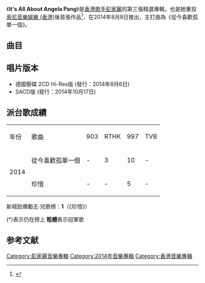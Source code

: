 {{Album infobox | <!-- See Wikipedia:WikiProject_Albums -->
|  Name        = It's All About Angela Pang
|  Type        = [[精選輯|精選輯]]
|  Artist      = [[彭家麗|彭家麗]]
|  Cover       = 彭家麗 It's All About Angela Pang.jpg
|  Released    = 2014年8月8日
|  Recorded    = 1989年－2014年
|  Genre       = [[粵語流行音樂|粵語流行音樂]]
|  Length      = 20:08（Disc 1）<br>48:56
|  Label       = [[索尼音樂娛樂_(香港)|索尼音樂娛樂 (香港)]] 
|  Number      = 
|  Last album  = [[尋找|尋找]]<br />（1998年8月）
|  This album  = '''It's All About Angela Pang'''<br />（2014年8月8日）
|  Next album  = [[Recall|Recall]]<br />（2016年6月23日）
}}

《'''It's All About Angela Pang'''》是[[香港|香港]][[歌手|歌手]][[彭家麗|彭家麗]]的第三張精選專輯，也是她重投[[索尼音樂娛樂_(香港)|索尼音樂娛樂 (香港)]]後首張作品<ref name=release>{{cite web|url=http://www.dbc.hk/radio6/focus-detail/Id/667/type/70/%E5%BD%AD%E5%AE%B6%E9%BA%97%E5%84%AA%E9%9B%85%E5%9B%9E%E6%AD%B8%E3%80%80%E6%8C%91%E6%88%B0%E6%8A%92%E6%83%85%E8%97%8D%E8%AA%BF|title=彭家麗優雅回歸　挑戰抒情藍調|work=|publisher=[[香港數碼電台|香港數碼電台]]|accessdate=2014-08-14|deadurl=yes|archiveurl=https://web.archive.org/web/20140814061643/http://www.dbc.hk/radio6/focus-detail/Id/667/type/70/%E5%BD%AD%E5%AE%B6%E9%BA%97%E5%84%AA%E9%9B%85%E5%9B%9E%E6%AD%B8%E3%80%80%E6%8C%91%E6%88%B0%E6%8A%92%E6%83%85%E8%97%8D%E8%AA%BF|archivedate=2014-08-14}}</ref>，在2014年8月8日推出，主打曲為《從今喜歡孤單一個》。

== 曲目 ==
{{Tracklist
| headline = Disc 1
| font_size = 80%
| total_length = 20:08

| title1 = 從今喜歡孤單一個
| note1 = 
| longnote1 = 第一主打
| music1 = [[柳重言|柳重言]]
| lyrics1 = [[林若寧|林若寧]]
| arranger1 = [[黃兆銘|黃兆銘]]<br>[[Edward_Chan|Edward Chan]]
| producer1 = Edward Chan<br>柳重言
| length1 = 3:32

| title2 = 珍惜
| note2 = 
| longnote2 = 2003年由黃霑發起的「整定計劃」歌曲之一<br>新城勁爆勵志‧兒歌榜冠軍歌曲
| music2 = [[盧冠廷|盧冠廷]]
| lyrics2 = [[向雪懷|向雪懷]]
| arranger2 = 黃兆銘<br>Edward Chan<br>[[T-ma|T-ma]]
| producer2 = Edward Chan
| length2 = 3:09

| title3 = 沒那麼簡單
| note3 = 國
| longnote3 = 翻唱[[黃小琥|黃小琥]]作品
| music3 = [[蕭煌奇|蕭煌奇]]
| lyrics3 = [[姚若龍|姚若龍]]
| arranger3 = [[羅尚正|羅尚正]]
| producer3 = Edward Chan
| length3 = 5:01

| title4 = 不如不見
| note4 = 
| longnote4 = 翻唱[[陳奕迅|陳奕迅]]作品
| music4 = [[陳小霞|陳小霞]]
| lyrics4 = [[林夕|林夕]]
| arranger4 = Edward Chan<br>T-ma
| producer4 = Edward Chan
| length4 = 4:21

| title5 = 算
| note5 = 
| longnote5 = 
| music5 = [[倫永亮|倫永亮]]
| lyrics5 = [[陳詠謙|陳詠謙]]
| arranger5 = 黃兆銘<br>Edward Chan
| producer5 = Edward Chan
| length5 = 4:05

}}
{{Tracklist
| headline = Disc 2
| font_size = 80%
| total_length = 48:56

| extra_column = 首次收錄專輯

| title1 = 是不是這樣的夜晚…你才會這樣的想起我
| note1 = 
| extra1 = [[彭家麗_(1992年專輯)|彭家麗（1992）]]
| music1 = [[蔡宗政|蔡宗政]]
| lyrics1 = [[潘偉源|潘偉源]]
| arranger1 = [[鮑比達|鮑比達]]
| producer1 = [[馮鏡輝|馮鏡輝]]
| length1 = 4:10

| title2 = 何故·何苦·何必
| note2 = 
| extra2 = [[彭家麗_(1993年專輯)|彭家麗（1993）]]
| music2 = [[林隆璇|林隆璇]]
| lyrics2 = [[周禮茂|周禮茂]]
| arranger2 = [[Thomas_Lee|Thomas Lee]]
| producer2 = 馮鏡輝
| length2 = 3:55

| title3 = 從不喜歡孤單一個
| note3 = [[蘇永康|蘇永康]]合唱
| extra3 = [[徘徊|徘徊]]
| music3 = [[許卿耀|許卿耀]]<br>林隆璇
| lyrics3 = [[林振強|林振強]]
| arranger3 = [[盧東尼|盧東尼]]
| producer3 = 馮鏡輝
| length3 = 4:31

| title4 = 原來只喜歡孤單一個
| note4 = 
| extra4 = 徘徊
| music4 = [[游鴻明|游鴻明]]
| lyrics4 = 林夕
| arranger4 = 盧東尼
| producer4 = 馮鏡輝
| length4 = 4:30

| title5 = No Promise
| note5 = 
| extra5 = [[我感覺我真的變了|我感覺我真的變了]]
| music5 = [[Pat_Robinson|Pat Robinson]]
| lyrics5 = [[陳少琪|陳少琪]]
| arranger5 = [[王利名|王利名]]
| producer5 = 馮鏡輝
| length5 = 4:47

| title6 = 仍是這樣愛你
| note6 = 
| extra6 = 彭家麗（1993）
| music6 = [[陳品|陳品]]
| lyrics6 = 潘偉源
| arranger6 = 盧金源
| producer6 = 馮鏡輝
| length6 = 4:26

| title7 = 風鈴
| note7 = 
| extra7 = [[彭家麗_(1990年專輯)|彭家麗（1990）]]
| music7 = [[郭嘉信|郭嘉信]]
| lyrics7 = 林振強
| arranger7 = 唐奕聰
| producer7 = [[關寶璇|關寶璇]]
| length7 = 4:32

| title8 = 再見十九歲
| note8 = 
| extra8 = [[再見十九歲_(EP)|再見十九歲]]
| music8 = [[林瓊瓏|林瓊瓏]]
| lyrics8 = 林振強
| arranger8 = 盧東尼
| producer8 = 關寶璇
| length8 = 4:22

| title9 = 昨天·今天·下雨天
| note9 = 
| extra9 = [[新曲+精選_(彭家麗)|新曲+精選]]
| music9 = 宇崎龍童
| lyrics9 = 林振強
| arranger9 = 盧東尼
| producer9 = 馮鏡輝
| length9 = 4:24

| title10 = 美女與野獸
| note10 = 
| extra10 = 徘徊
| music10 = 山根康廣
| lyrics10 = 向雪懷
| arranger10 = 盧東尼
| producer10 = 馮鏡輝
| length10 = 4:54

| title11 = 暖些
| note11 = 
| extra11 = [[至愛精選|至愛精選]]
| music11 = [[張兆鴻|張兆鴻]]
| lyrics11 = 潘偉源
| arranger11 = 張兆鴻
| producer11 = 馮鏡輝
| length11 = 4:19

}}

== 唱片版本 ==
*德國壓碟 2CD Hi-Res版 (發行：2014年8月6日)
*SACD版 (發行：2014年10月17日)

==派台歌成績==
{| class="wikitable"
|- 
| 年份 || 歌曲 ||903||RTHK||997||TVB
|-
| rowspan=2|2014 || 從今喜歡孤單一個 || - || 3 || 10 || -
|-
| 珍惜 || - || - || 5 || -
|}

新城勁爆勵志‧兒歌榜：'''1'''（《珍惜》）

(*)表示仍在榜上
'''粗體'''表示冠軍歌

==参考文献==
{{reflist}}

[[Category:彭家麗音樂專輯|Category:彭家麗音樂專輯]]
[[Category:2014年音樂專輯|Category:2014年音樂專輯]]
[[Category:香港音樂專輯|Category:香港音樂專輯]]
